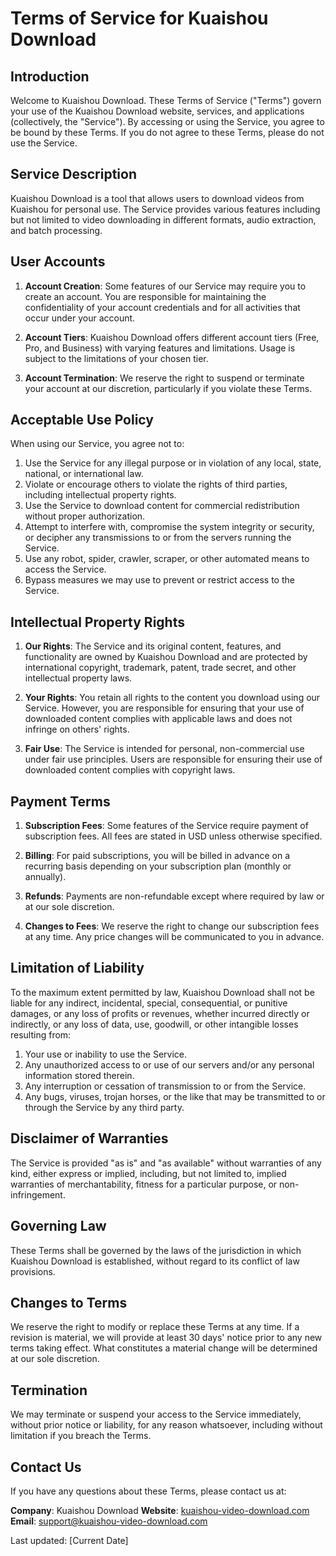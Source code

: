 # Terms of Service for Kuaishou Download

## Introduction

Welcome to Kuaishou Download. These Terms of Service ("Terms") govern your use of the Kuaishou Download website, services, and applications (collectively, the "Service"). By accessing or using the Service, you agree to be bound by these Terms. If you do not agree to these Terms, please do not use the Service.

## Service Description

Kuaishou Download is a tool that allows users to download videos from Kuaishou for personal use. The Service provides various features including but not limited to video downloading in different formats, audio extraction, and batch processing.

## User Accounts

1. **Account Creation**: Some features of our Service may require you to create an account. You are responsible for maintaining the confidentiality of your account credentials and for all activities that occur under your account.

2. **Account Tiers**: Kuaishou Download offers different account tiers (Free, Pro, and Business) with varying features and limitations. Usage is subject to the limitations of your chosen tier.

3. **Account Termination**: We reserve the right to suspend or terminate your account at our discretion, particularly if you violate these Terms.

## Acceptable Use Policy

When using our Service, you agree not to:

1. Use the Service for any illegal purpose or in violation of any local, state, national, or international law.
2. Violate or encourage others to violate the rights of third parties, including intellectual property rights.
3. Use the Service to download content for commercial redistribution without proper authorization.
4. Attempt to interfere with, compromise the system integrity or security, or decipher any transmissions to or from the servers running the Service.
5. Use any robot, spider, crawler, scraper, or other automated means to access the Service.
6. Bypass measures we may use to prevent or restrict access to the Service.

## Intellectual Property Rights

1. **Our Rights**: The Service and its original content, features, and functionality are owned by Kuaishou Download and are protected by international copyright, trademark, patent, trade secret, and other intellectual property laws.

2. **Your Rights**: You retain all rights to the content you download using our Service. However, you are responsible for ensuring that your use of downloaded content complies with applicable laws and does not infringe on others' rights.

3. **Fair Use**: The Service is intended for personal, non-commercial use under fair use principles. Users are responsible for ensuring their use of downloaded content complies with copyright laws.

## Payment Terms

1. **Subscription Fees**: Some features of the Service require payment of subscription fees. All fees are stated in USD unless otherwise specified.

2. **Billing**: For paid subscriptions, you will be billed in advance on a recurring basis depending on your subscription plan (monthly or annually).

3. **Refunds**: Payments are non-refundable except where required by law or at our sole discretion.

4. **Changes to Fees**: We reserve the right to change our subscription fees at any time. Any price changes will be communicated to you in advance.

## Limitation of Liability

To the maximum extent permitted by law, Kuaishou Download shall not be liable for any indirect, incidental, special, consequential, or punitive damages, or any loss of profits or revenues, whether incurred directly or indirectly, or any loss of data, use, goodwill, or other intangible losses resulting from:

1. Your use or inability to use the Service.
2. Any unauthorized access to or use of our servers and/or any personal information stored therein.
3. Any interruption or cessation of transmission to or from the Service.
4. Any bugs, viruses, trojan horses, or the like that may be transmitted to or through the Service by any third party.

## Disclaimer of Warranties

The Service is provided "as is" and "as available" without warranties of any kind, either express or implied, including, but not limited to, implied warranties of merchantability, fitness for a particular purpose, or non-infringement.

## Governing Law

These Terms shall be governed by the laws of the jurisdiction in which Kuaishou Download is established, without regard to its conflict of law provisions.

## Changes to Terms

We reserve the right to modify or replace these Terms at any time. If a revision is material, we will provide at least 30 days' notice prior to any new terms taking effect. What constitutes a material change will be determined at our sole discretion.

## Termination

We may terminate or suspend your access to the Service immediately, without prior notice or liability, for any reason whatsoever, including without limitation if you breach the Terms.

## Contact Us

If you have any questions about these Terms, please contact us at:

**Company**: Kuaishou Download
**Website**: [kuaishou-video-download.com](http://kuaishou-video-download.com)
**Email**: [support@kuaishou-video-download.com](mailto:support@kuaishou-video-download.com)

Last updated: [Current Date]
